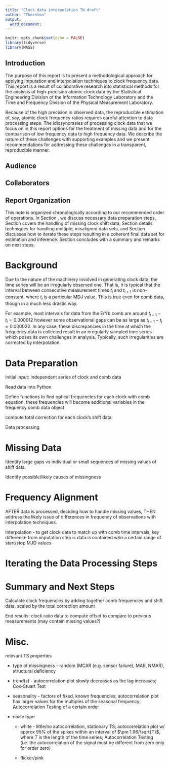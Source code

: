 ```yaml
---
title: "Clock data interpolation TN draft"
author: "Thornton"
output:
  word_document:
---
```


```r
knitr::opts_chunk$set(echo = FALSE)
library(tidyverse)
library(MASS)
```


<!--- Open Command Palette: Press F1 or Ctrl + Shift + P to open the command palette.
Run Knit Command: Type rmarkdown: Render and select the desired output format (e.g., HTML, PDF).--->
## Introduction

The purpose of this report is to present a methodological approach for applying imputation and interpolation techniques to clock frequency data. This report is a result of collaborative research into statistical methods for the analysis of high-precision atomic clock data by the Statistical Engineering Division of the Information Technology Laboratory and the Time and Frequency Division of the Physical Measurement Laboratory. 

Because of the high precision in observed data, the reproducible estimation of, say, atomic clock frequency ratios requires careful attention to data processing steps. The idiosyncrasies of processing clock data that we focus on in this report options for the treatment of missing data and for the comparison of low frequency data to high frequency data. We describe the nature of these challenges with supporting examples and we present recommendations for addressing these challenges in a transparent, reproducible manner.      


## Audience

## Collaborators  

## Report Organization 
This note is organized chronologically according to our recommended order of operations. In Section \ref{sec:dataprep}, we discuss necessary data preparation steps, Section \ref{sec:missingdata} covers the handling of missing clock shift data, Section \ref{sec:interp} details techniques for handling multiple, misaligned data sets, and Section \ref{sec:iterate} discusses how to iterate these steps resulting in a coherent final data set for estimation and inference. Section \ref{sec:summary} concludes with a summary and remarks on next steps.   

# Background 

Due to the nature of the machinery involved in generating clock data, the time series will be an irregularly observed one. That is, it is typical that the interval between consecutive measurement times $t_{i}$ and $t_{i+1}$ is non-constant, where $t_{i}$ is a particular MDJ value. This is true even for comb data, though in a much less drastic way. 

For example, most intervals for data from the ErYb comb are around $t_{i+1} - t_{i} = 0.000012$ however some observational gaps can be as large as $t_{j+1} - t_{j} = 0.000022$. In any case, these discrepancies in the time at which the frequency data is collected result in an irregularly sampled time series which poses its own challenges in analysis. Typically, such irregularities are corrected by interpolation.  

# Data Preparation 

Initial input: Independent series of clock and comb data
\begin{itemize}
	\item Clock shift files containing variables: MJD, shift, and possibly ISGOOD 
	\item Frequency comb data containing variables: MJD, SDR:frep ErYb, fo ErYb, fb Si ErYb, fb Al ErYb, fb Yb ErYb
\end{itemize}

 Read data into Python

 Define functions to find optical frequencies for each clock with comb equation, these frequencies will become additional variables in the frequency comb data object 

 compute total correction for each clock's shift data 

 Data processing 
\begin{itemize}
  \item filter out all "not good" data. will probably not be any missing values after that but in case there are then go on to imputation step 
	\item change all data variables to type float for high precision computing
	\item find overlapping MJD values for each clock frequency data set 
	\item visualize gaps in the clock frequency data sets 
\end{itemize} 

# Missing Data 

Identify large gaps vs individual or small sequences of missing values of shift data.  

Identify possible/likely causes of missingness 

\begin{itemize}
	\item note MJD indices for large gaps of missing values 
	\item use interpolation techniques (see below) for short sequence of individual missing values 
	\item keep with caution about how this may impact subsequent steps
  \item decide upon initial and final MJD values for analysis  
\end{itemize}


# Frequency Alignment

AFTER data is processed, deciding how to handle missing values, THEN address the likely issue of differences in frequency of observations with interpolation techniques. 

Interpolation - to get clock data to match up with comb time intervals, key difference from imputation step is data is contained w/in a certain range of start/stop MJD values 

\begin{itemize}
	\item numpy.interp and pandas.interpolate, linear 
	\item other options: incorporate randomness, kalman smoothing
  \item lit review 
    \begin{itemize}
    \item including (but not limited to) the problem of transforming a low-frequency series into a high-frequency one
      \begin{itemize}
      \item A Survey of Methods to Interpolate, Distribute and  Extrapolate Time Series (2010) https://www.scirp.org/html/3396.html - Kalman filtering Sec. 6 
      \end{itemize}
    \item 
    \end{itemize} 
\end{itemize}


# Iterating the Data Processing Steps


# Summary and Next Steps 

Calculate clock frequencies by adding together comb frequencies and shift data, scaled by the total correction amount 

End results: clock ratio data to compute offset to compare to previous measurements (may contain missing values?) 


# Misc.


relevant TS properties 

- type of missingness - random (MCAR (e.g. sensor failure), MAR, NMAR), structural deficiency

- trend(s) - autocorrelation plot slowly decreases as the lag increases; Cox-Stuart Test

- seasonality - factors of fixed, known frequencies; autocorrelation plot has larger values for the multiples of the seasonal frequency; Autocorrelation Testing of a certain order 

- noise type

  * white - little/no autocorrelation, stationary TS; autocorrelation plot w/ approx $95\%$ of the spikes within an interval of $\pm 1.96/\sqrt{T}$, where $T$ is the length of the time series; Autocorrelation Testing (i.e. the autocorrelation of the signal must be different from zero only for order zero)

  * flicker/pink 
